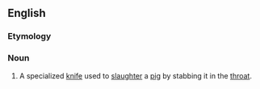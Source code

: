 {{also|pigsticker}}
==English==

===Etymology===
{{rfe|lang=en}}

===Noun===
{{head|en|noun}}

# A specialized [[knife]] used to [[slaughter]] a [[pig]] by stabbing it in the [[throat]].